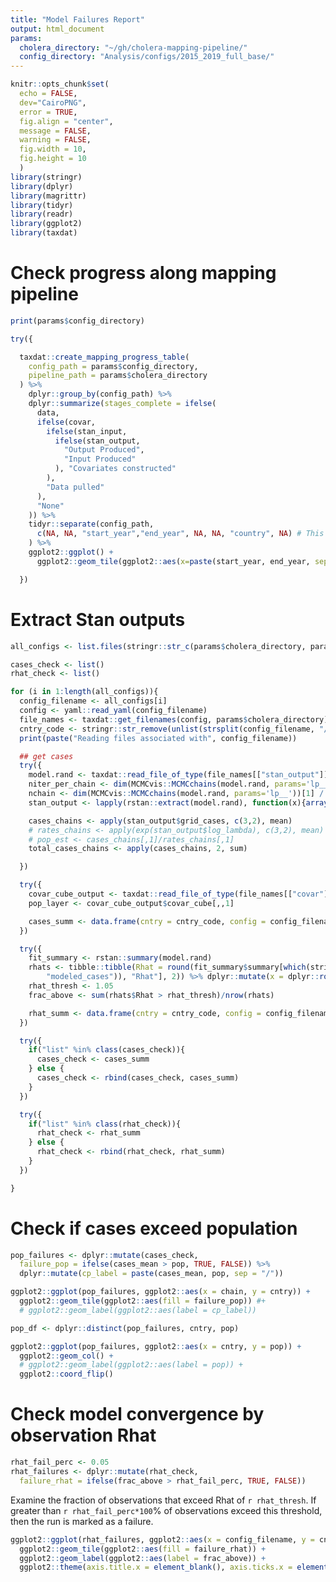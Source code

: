```yaml
---
title: "Model Failures Report"
output: html_document
params:
  cholera_directory: "~/gh/cholera-mapping-pipeline/"
  config_directory: "Analysis/configs/2015_2019_full_base/"
---
```

```r
knitr::opts_chunk$set(
  echo = FALSE, 
  dev="CairoPNG", 
  error = TRUE,
  fig.align = "center",
  message = FALSE,
  warning = FALSE,
  fig.width = 10,
  fig.height = 10
  )
library(stringr)
library(dplyr)
library(magrittr)
library(tidyr)
library(readr)
library(ggplot2)
library(taxdat)
```

# Check progress along mapping pipeline

```r

print(params$config_directory)

try({

  taxdat::create_mapping_progress_table(
    config_path = params$config_directory,
    pipeline_path = params$cholera_directory
  ) %>%
    dplyr::group_by(config_path) %>%
    dplyr::summarize(stages_complete = ifelse(
      data,
      ifelse(covar,
        ifelse(stan_input,
          ifelse(stan_output,
            "Output Produced",
            "Input Produced"
          ), "Covariates constructed"
        ),
        "Data pulled"
      ),
      "None"
    )) %>%
    tidyr::separate(config_path,
      c(NA, NA, "start_year","end_year", NA, NA, "country", NA) # This is file path specific
    ) %>%
    ggplot2::ggplot() +
      ggplot2::geom_tile(ggplot2::aes(x=paste(start_year, end_year, sep = '-'), y=country, fill=stages_complete))]

  })

  ```

# Extract Stan outputs

```r

all_configs <- list.files(stringr::str_c(params$cholera_directory, params$config_directory), full.names = TRUE)

cases_check <- list()
rhat_check <- list()

for (i in 1:length(all_configs)){
  config_filename <- all_configs[i]
  config <- yaml::read_yaml(config_filename)
  file_names <- taxdat::get_filenames(config, params$cholera_directory)
  cntry_code <- stringr::str_remove(unlist(strsplit(config_filename, "/"))[length(unlist(strsplit(config_filename, "/")))], ".yml")
  print(paste("Reading files associated with", config_filename))

  ## get cases
  try({
    model.rand <- taxdat::read_file_of_type(file_names[["stan_output"]], "model.rand")
    niter_per_chain <- dim(MCMCvis::MCMCchains(model.rand, params='lp__', chain_num=1))[1]
    nchain <- dim(MCMCvis::MCMCchains(model.rand, params='lp__'))[1] / niter_per_chain
    stan_output <- lapply(rstan::extract(model.rand), function(x){array(x,c(niter_per_chain, nchain, dim(x)[-1]))})

    cases_chains <- apply(stan_output$grid_cases, c(3,2), mean)
    # rates_chains <- apply(exp(stan_output$log_lambda), c(3,2), mean)
    # pop_est <- cases_chains[,1]/rates_chains[,1]
    total_cases_chains <- apply(cases_chains, 2, sum)

  })

  try({
    covar_cube_output <- taxdat::read_file_of_type(file_names[["covar"]], "covar_cube_output")
    pop_layer <- covar_cube_output$covar_cube[,,1]

    cases_summ <- data.frame(cntry = cntry_code, config = config_filename, pop = sum(pop_layer[,1]), chain = 1:length(total_cases_chains), cases_mean = total_cases_chains) 
  })

  try({
    fit_summary <- rstan::summary(model.rand)
    rhats <- tibble::tibble(Rhat = round(fit_summary$summary[which(stringr::str_detect(row.names(fit_summary$summary), 
        "modeled_cases")), "Rhat"], 2)) %>% dplyr::mutate(x = dplyr::row_number())
    rhat_thresh <- 1.05
    frac_above <- sum(rhats$Rhat > rhat_thresh)/nrow(rhats)

    rhat_summ <- data.frame(cntry = cntry_code, config = config_filename, frac_above = frac_above)
  })

  try({
    if("list" %in% class(cases_check)){
      cases_check <- cases_summ
    } else {
      cases_check <- rbind(cases_check, cases_summ)
    }
  })

  try({
    if("list" %in% class(rhat_check)){
      rhat_check <- rhat_summ
    } else {
      rhat_check <- rbind(rhat_check, rhat_summ)
    }
  })

}

```

# Check if cases exceed population

```r

pop_failures <- dplyr::mutate(cases_check, 
  failure_pop = ifelse(cases_mean > pop, TRUE, FALSE)) %>%
  dplyr::mutate(cp_label = paste(cases_mean, pop, sep = "/"))

```

```r
ggplot2::ggplot(pop_failures, ggplot2::aes(x = chain, y = cntry)) +
  ggplot2::geom_tile(ggplot2::aes(fill = failure_pop)) #+
  # ggplot2::geom_label(ggplot2::aes(label = cp_label))

```

```r
pop_df <- dplyr::distinct(pop_failures, cntry, pop)

ggplot2::ggplot(pop_failures, ggplot2::aes(x = cntry, y = pop)) +
  ggplot2::geom_col() +
  # ggplot2::geom_label(ggplot2::aes(label = pop)) +
  ggplot2::coord_flip()

```

# Check model convergence by observation Rhat


```r
rhat_fail_perc <- 0.05
rhat_failures <- dplyr::mutate(rhat_check, 
  failure_rhat = ifelse(frac_above > rhat_fail_perc, TRUE, FALSE)) 

```

Examine the fraction of observations that exceed Rhat of `r rhat_thresh`. If greater than `r rhat_fail_perc*100`% of observations exceed this threshold, then the run is marked as a failure.

```r
ggplot2::ggplot(rhat_failures, ggplot2::aes(x = config_filename, y = cntry)) +
  ggplot2::geom_tile(ggplot2::aes(fill = failure_rhat)) +
  ggplot2::geom_label(ggplot2::aes(label = frac_above)) +
  ggplot2::theme(axis.title.x = element_blank(), axis.ticks.x = element_blank())

```